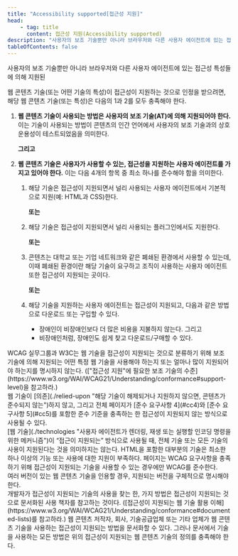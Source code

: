 ```yaml
---
title: "Accessibility supported[접근성 지원]"
head:
    - tag: title
      content: 접근성 지원(Accessibility supported)
description: "사용자의 보조 기술뿐만 아니라 브라우저와 다른 사용자 에이전트에 있는 접근성 특성들에 의해 지원된"
tableOfContents: false
---
```


<Badge text="WCAG2" variant="note" size="large" /> 
사용자의 보조 기술뿐만 아니라 브라우저와 다른 사용자 에이전트에 있는 접근성 특성들에 의해 지원된

웹 콘텐츠 기술(또는 어떤 기술의 특성)이 접근성이 지원하는 것으로 인정을 받으려면, 해당 웹 콘텐츠 기술(또는 특성)은 다음의 1과 2를 모두 충족해야 한다.

1. **웹 콘텐츠 기술이 사용되는 방법은 사용자의 보조 기술(AT)에 의해 지원되어야 한다.** 이는 기술이 사용되는 방법이 콘텐츠의 인간 언어에서 사용자의 보조 기술과의 상호운용성이 테스트되었음을 의미한다.    
    
    **그리고**
1. **웹 콘텐츠 기술은 사용자가 사용할 수 있는, 접근성을 지원하는 사용자 에이전트를 가지고 있어야 한다.** 이는 다음 4개의 항목 중 최소 하나를 준수해야 함을 의미한다.
	1. 해당 기술은 접근성이 지원되면서 널리 사용되는 사용자 에이전트에서 기본적으로 지원(예: HTML과 CSS)한다.	  
        
        **또는**
	1. 해당 기술은 접근성이 지원되면서 널리 사용되는 플러그인에서도 지원한다.	  
        
        **또는**
	1. 콘텐츠는 대학교 또는 기업 네트워크와 같은 폐쇄된 환경에서 사용할 수 있는데, 이때 폐쇄된 환경이란 해당 기술이 요구하고 조직이 사용하는 사용자 에이전트 또한 접근성이 지원되는 곳이다.	  
        
        **또는**
	1. 해당 기술을 지원하는 사용자 에이전트는 접근성이 지원되고, 다음과 같은 방법으로 다운로드 또는 구입할 수 있다.
		* 장애인이 비장애인보다 더 많은 비용을 지불하지 않는다. 그리고
		* 비장애인처럼, 장애인도 쉽게 찾고 다운로드/구매할 수 있다.

<Aside title="참고 1">
WCAG 실무그룹과 W3C는 웹 기술을 접근성이 지원되는 것으로 분류하기 위해 보조 기술에 의해 지원되는 어떤 특정 웹 기술을 사용해야 하는지 또는 얼마나 많이 지원되어야 하는지를 명시하지 않는다. (["접근성 지원"에 필요한 보조 기술의 수준](https://www.w3.org/WAI/WCAG21/Understanding/conformance#support-level)을 참고하라.)
</Aside>
<Aside title="참고 2">
웹 기술이 [의존](./relied-upon "해당 기술이 해제되거나 지원하지 않으면, 콘텐츠가 준수되지 않는")하지 않고, 그리고 전체 페이지가 [준수 요구사항 4](#cc4)와 [준수 요구사항 5](#cc5)를 포함한 준수 기준을 충족하는 한 접근성이 지원되지 않는 방식으로 사용될 수 있다.
</Aside>
<Aside title="참고 3">
[웹 기술](./technologies "사용자 에이전트가 렌더링, 재생 또는 실행할 인코딩 명령을 위한 메커니즘")이 “접근이 지원되는” 방식으로 사용될 때, 전체 기술 또는 모든 기술의 사용이 지원된다는 것을 의미하지는 않는다. HTML을 포함한 대부분의 기술은 최소한 하나 이상의 기능 또는 사용에 대한 지원이 부족하다. 페이지는 WCAG 요구사항을 충족하기 위해 접근성이 지원되는 기술을 사용할 수 있는 경우에만 WCAG를 준수한다.
</Aside>
<Aside title="참고 4">
여러 버전이 있는 웹 콘텐츠 기술을 인용할 경우, 지원되는 버전을 구체적으로 명시해야 한다.
</Aside>
<Aside title="참고 5">
개발자가 접근성이 지원되는 기술의 사용을 찾는 한, 가지 방법은 접근성이 지원되는 것으로 문서화된 사용 책자를 참고하는 것이다. ([접근성이 지원되는 웹 기술 활용 이해](https://www.w3.org/WAI/WCAG21/Understanding/conformance#documented-lists)를 참고하라.) 웹 콘텐츠 저작자, 회사, 기술공급업체 또는 기타 업체가 웹 콘텐츠 기술을 사용하는 접근성이 지원되는 방법을 문서화할 수 있다. 그러나 문서에서 기술을 사용하는 모든 방법은 위의 접근성이 지원되는 웹 콘텐츠 기술의 정의를 충족해야 한다.
</Aside>